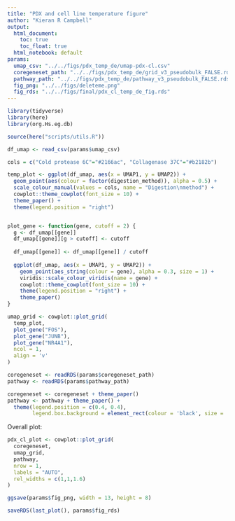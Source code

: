 ```yaml
---
title: "PDX and cell line temperature figure"
author: "Kieran R Campbell"
output:
  html_document: 
    toc: true
    toc_float: true
  html_notebook: default
params:
  umap_csv: "../../figs/pdx_temp_de/umap-pdx-cl.csv"
  coregeneset_path: "../../figs/pdx_temp_de/grid_v3_pseudobulk_FALSE.rds"
  pathway_path: "../../figs/pdx_temp_de/pathway_v3_pseudobulk_FALSE.rds"
  fig_png: "../../figs/deleteme.png"
  fig_rds: "../../figs/final/pdx_cl_temp_de_fig.rds"
---
```


```r
library(tidyverse)
library(here)
library(org.Hs.eg.db)

source(here("scripts/utils.R"))
```

```r
df_umap <- read_csv(params$umap_csv)
```





```r
cols = c("Cold protease 6C"="#2166ac", "Collagenase 37C"="#b2182b")

temp_plot <- ggplot(df_umap, aes(x = UMAP1, y = UMAP2)) +
  geom_point(aes(colour = factor(digestion_method)), alpha = 0.5) +
  scale_colour_manual(values = cols, name = "Digestion\nmethod") +
  cowplot::theme_cowplot(font_size = 10) +
  theme_paper() +
  theme(legend.position = "right") 


plot_gene <- function(gene, cutoff = 2) {
  g <- df_umap[[gene]]
  df_umap[[gene]][g > cutoff] <- cutoff
  
  df_umap[[gene]] <- df_umap[[gene]] / cutoff
  
  ggplot(df_umap, aes(x = UMAP1, y = UMAP2)) +
    geom_point(aes_string(colour = gene), alpha = 0.3, size = 1) +
    viridis::scale_colour_viridis(name = gene) +
    cowplot::theme_cowplot(font_size = 10) +
    theme(legend.position = "right") +
    theme_paper()
}
```

```r
umap_grid <- cowplot::plot_grid(
  temp_plot,
  plot_gene("FOS"),
  plot_gene("JUNB"),
  plot_gene("NR4A1"),
  ncol = 1,
  align = 'v'
)
```

```r
coregeneset <- readRDS(params$coregeneset_path)
pathway <- readRDS(params$pathway_path)
```

```r
coregeneset <- coregeneset + theme_paper()
pathway <- pathway + theme_paper() +
  theme(legend.position = c(0.4, 0.4),
        legend.box.background = element_rect(colour = 'black', size = .2))
```


Overall plot:

```r
pdx_cl_plot <- cowplot::plot_grid(
  coregeneset,
  umap_grid,
  pathway,
  nrow = 1,
  labels = "AUTO",
  rel_widths = c(1,1,1.6)
)

ggsave(params$fig_png, width = 13, height = 8)

saveRDS(last_plot(), params$fig_rds)
```
